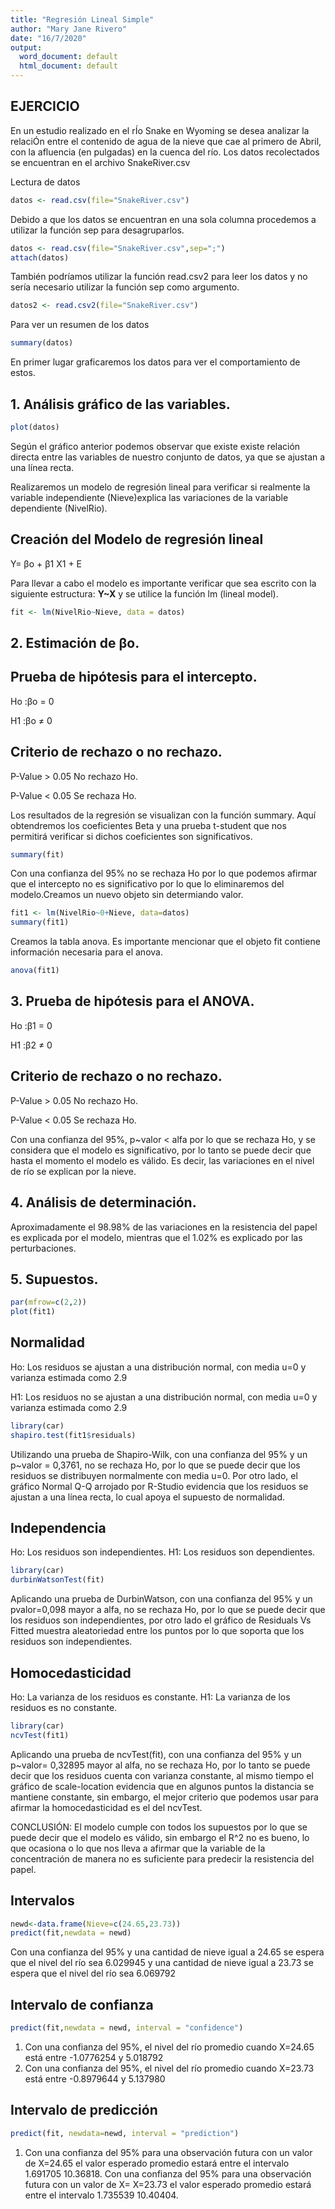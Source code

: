```yaml
---
title: "Regresión Lineal Simple"
author: "Mary Jane Rivero"
date: "16/7/2020"
output:
  word_document: default
  html_document: default
---
```

## EJERCICIO
En un estudio realizado en el rÍo Snake en Wyoming se desea analizar la relaciÓn entre el contenido de agua de la nieve que cae al primero de Abril, con la afluencia (en pulgadas) en la cuenca del río. Los datos recolectados se encuentran en el archivo SnakeRiver.csv

Lectura de datos
```r
datos <- read.csv(file="SnakeRiver.csv")
```
Debido a que los datos se encuentran en una sola columna procedemos a utilizar la función sep para desagruparlos.
```r
datos <- read.csv(file="SnakeRiver.csv",sep=";")
attach(datos)
```
También podríamos utilizar la función read.csv2 para leer los datos y no sería necesario utilizar la función sep como argumento.
```r
datos2 <- read.csv2(file="SnakeRiver.csv")
```
Para ver un resumen de los datos
```r
summary(datos)
```

En primer lugar graficaremos los datos para ver el comportamiento de estos.

## 1. Análisis gráfico de las variables.

```r
plot(datos)
```

Según el gráfico anterior podemos observar que existe existe relación directa entre las variables de nuestro conjunto de datos, ya que se ajustan a una línea recta.

Realizaremos un modelo de regresión lineal para verificar si realmente la variable independiente (Nieve)explica las variaciones de la variable dependiente (NivelRio).

## Creación del Modelo de regresión lineal
Y= βo + β1 X1 + E

Para llevar a cabo el modelo es importante verificar que sea escrito con la siguiente estructura: **Y~X** y se utilice la función lm (lineal model).
```r
fit <- lm(NivelRio~Nieve, data = datos)
```
## 2. Estimación de βo.

## Prueba de hipótesis para el intercepto.
Ho :βo = 0

H1 :βo ≠ 0

## Criterio de rechazo o no rechazo.
P-Value > 0.05 No rechazo Ho.

P-Value < 0.05 Se rechaza Ho.

Los resultados de la regresión se visualizan con la función summary. Aquí obtendremos los coeficientes Beta y una prueba t-student que nos permitirá verificar si dichos coeficientes son significativos. 

```r
summary(fit)
```
Con una confianza del 95% no se rechaza Ho por lo que podemos afirmar que el intercepto no es significativo por lo que lo eliminaremos del modelo.Creamos un nuevo objeto sin determiando valor.
```r
fit1 <- lm(NivelRio~0+Nieve, data=datos)
summary(fit1)
```
Creamos la tabla anova. Es importante mencionar que el objeto fit contiene información necesaria para el anova.

```r
anova(fit1)
```
## 3. Prueba de hipótesis para el ANOVA.
Ho :β1 = 0

H1 :β2 ≠ 0

## Criterio de rechazo o no rechazo.
P-Value > 0.05 No rechazo Ho.

P-Value < 0.05 Se rechaza Ho.

Con una confianza del 95%, p~valor < alfa por lo que se rechaza Ho, y se considera que el modelo es significativo, por lo tanto se puede decir que hasta el momento el modelo es válido. Es decir, las variaciones en el nivel de río se explican por la nieve. 

## 4. Análisis de determinación.
Aproximadamente el 98.98% de las variaciones en la resistencia del papel es explicada por el modelo, mientras que el 1.02% es explicado por las perturbaciones.

## 5. Supuestos.

```r
par(mfrow=c(2,2))
plot(fit1)
```
## Normalidad
Ho: Los residuos se ajustan a una distribución normal, con media u=0 y varianza estimada como 2.9

H1: Los residuos no se ajustan a una distribución normal, con media u=0 y varianza estimada como 2.9

```r
library(car)
shapiro.test(fit1$residuals)
```
Utilizando una prueba de Shapiro-Wilk, con una confianza del 95% y un p~valor = 0,3761, no se rechaza Ho, por lo que se puede decir que los residuos se distribuyen normalmente con media u=0. Por otro lado, el gráfico Normal Q-Q arrojado por R-Studio evidencia que los residuos se ajustan a una línea recta, lo cual apoya el supuesto de normalidad.

## Independencia
Ho: Los residuos son independientes.
H1: Los residuos son dependientes.

```r
library(car)
durbinWatsonTest(fit)
```
Aplicando una prueba de DurbinWatson, con una confianza del 95% y un pvalor=0,098 mayor a alfa, no se rechaza Ho, por lo que se puede decir que los residuos son independientes, por otro lado el gráfico de Residuals Vs Fitted muestra aleatoriedad entre los puntos por lo que soporta que los residuos son independientes. 

## Homocedasticidad
Ho: La varianza de los residuos es constante.
H1: La varianza de los residuos es no constante.
```r
library(car)
ncvTest(fit1)
```
Aplicando una prueba de ncvTest(fit), con una confianza del 95% y un p~valor= 0,32895 mayor al alfa, no se rechaza Ho, por lo tanto se puede decir que los residuos cuenta con varianza constante, al mismo tiempo el gráfico de scale-location evidencia que en algunos puntos la distancia se mantiene constante, sin embargo, el mejor criterio que podemos usar para afirmar la homocedasticidad es el del ncvTest.

CONCLUSIÓN: El modelo cumple con todos los supuestos por lo que se puede decir que el modelo es válido, sin embargo el R^2 no es bueno, lo que ocasiona o lo que nos lleva a afirmar que la variable de la concentración de manera no es suficiente para predecir la resistencia del papel.

## Intervalos
```r
newd<-data.frame(Nieve=c(24.65,23.73))
predict(fit,newdata = newd)
```

Con una confianza del 95% y  una cantidad de nieve igual a 24.65 se espera que el nivel del río sea  6.029945 y una cantidad de nieve igual a 23.73 se espera que el nivel del río sea  6.069792

## Intervalo de confianza 

```r
predict(fit,newdata = newd, interval = "confidence") 
```
1. Con una confianza del 95%, el nivel del río promedio cuando X=24.65 está entre -1.0776254 y 5.018792
2. Con una confianza del 95%, el nivel del río promedio cuando X=23.73 está entre -0.8979644 y 5.137980

## Intervalo de predicción

```r
predict(fit, newdata=newd, interval = "prediction")
```
1. Con una confianza del 95% para una observación futura con un valor de X=24.65 el valor esperado promedio estará entre el intervalo 1.691705 10.36818.
Con una confianza del 95% para una observación futura con un valor de X= X=23.73 el valor esperado promedio  estará entre el intervalo 1.735539 10.40404.


